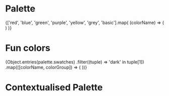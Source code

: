 
<Meta title="Colors" />

# Palette

<ColorPalette>
  {['red', 'blue', 'green', 'purple', 'yellow', 'grey', 'basic'].map(
    (colorName) => (
      <ColorItem
        title={colorName[0].toUpperCase() + colorName.slice(1)}
        colors={palette.swatches[colorName]}
      />
    )
  )}
</ColorPalette>

# Fun colors

<ColorPalette>
  {Object.entries(palette.swatches)
    .filter((tuple) => 'dark' in tuple[1])
    .map(([colorName, colorGroup]) => (
      <ColorItem
        title={colorName[0].toUpperCase() + colorName.slice(1)}
        colors={{
          dark: colorGroup.dark.color,
          light: colorGroup.light.color,
          medium: colorGroup.medium.color,
        }}
      />
    ))}
</ColorPalette>

# Contextualised Palette

<ColorPalette>
  <ColorItem
    title="activityStatusColors"
    colors={{
      cancelled: palette.activityStatusColors.cancelled,
      closed: palette.activityStatusColors.closed,
      draft: palette.activityStatusColors.draft,
      ended: palette.activityStatusColors.ended,
      published: palette.activityStatusColors.published,
      scheduled: palette.activityStatusColors.scheduled,
    }}
  />
  <ColorItem
    title="Background"
    colors={{
      default: palette.background.default,
      paper: palette.background.paper,
    }}
  />
  <ColorItem
    title="Common"
    colors={{
      black: palette.common.black,
      white: palette.common.white,
    }}
  />
  <ColorItem
    title="Data"
    colors={{
      [100]: palette.data[100],
      [300]: palette.data[300],
      [500]: palette.data[500],
      [700]: palette.data[700],
      [900]: palette.data[900],
    }}
  />
  <ColorItem
    title="Dividers"
    colors={{
      main: palette.dividers.main,
      lighter: palette.dividers.lighter,
    }}
  />
  <ColorItem
    title="Error"
    colors={{
      contrastText: palette.error.contrastText,
      dark: palette.error.dark,
      light: palette.error.light,
      main: palette.error.main,
    }}
  />
  <ColorItem
    title="Info"
    colors={{
      contrastText: palette.info.contrastText,
      dark: palette.info.dark,
      light: palette.info.light,
      main: palette.info.main,
    }}
  />
  <ColorItem
    title="Primary"
    colors={{
      contrastText: palette.primary.contrastText,
      focus: palette.primary.focus,
      focusVisible: palette.primary.focusVisible,
      hover: palette.primary.hover,
      main: palette.primary.main,
      outlinedBorder: palette.primary.outlinedBorder,
      selected: palette.primary.selected,
    }}
  />
  <ColorItem
    title="Secondary"
    colors={{
      light: palette.secondary.light,
      main: palette.secondary.main,
    }}
  />
  <ColorItem
    title="Success"
    colors={{
      contrastText: palette.success.contrastText,
      dark: palette.success.dark,
      light: palette.success.light,
      main: palette.success.main,
    }}
  />
  <ColorItem
    title="Text"
    colors={{
      disabled: palette.text.disabled,
      primary: palette.text.primary,
      secondary: palette.text.secondary,
    }}
  />
  <ColorItem
    title="Warning"
    colors={{
      contrastText: palette.warning.contrastText,
      dark: palette.warning.dark,
      light: palette.warning.light,
      main: palette.warning.main,
    }}
    con
  />
</ColorPalette>
